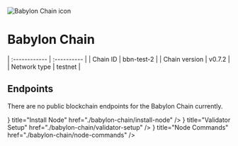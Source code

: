
![Babylon Chain icon](/public/icons/babylonIcon.webp)

# Babylon Chain

| :------------      | :----------      |
| Chain ID           | bbn-test-2       |
| Chain version      | v0.7.2  |
| Network type       | testnet   |

## Endpoints

There are no public blockchain endpoints for the Babylon Chain currently. 

<Cards>
  <Card
    icon={<ChevronRightIcon />}
    title="Install Node"
    href="./babylon-chain/install-node"
  />
  <Card
    icon={<ChevronRightIcon />}
    title="Validator Setup"
    href="./babylon-chain/validator-setup"
  />
  <Card
    icon={<ChevronRightIcon />}
    title="Node Commands"
    href="./babylon-chain/node-commands"
  />
</Cards>